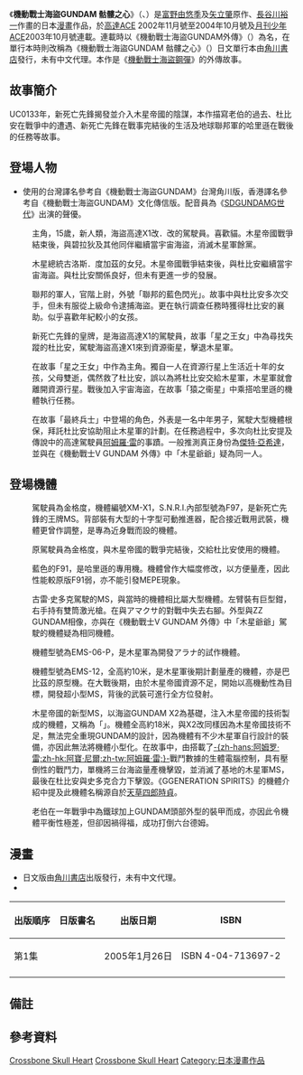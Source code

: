 {{noteTA|G1=GundamUC
|T=zh-hans:机动战士海盜高达 骷髅之心;zh-hk:機動戰士海盜高達 骷髏之心;zh-tw:機動戰士海盜鋼彈 骷髏之心;}}
{{Infobox animanga/Headerofja
|標題=機動戰士海盜GUNDAM 骷髏之心
|圖像= 
|尺寸= 
|說明=
|日文名稱=機動戦士クロスボーン・ガンダム スカルハート
|英文名稱= Mobile Suit Crossbone Gundam: Skull Heart
|kana=きどうせんしクロスボーン・ガンダム スカルハート
|類型= [[機械人|機械人]]、[[科幻|科幻]]
}}
{{Infobox animanga/Manga
|標題=
|作者=[[富野由悠季|富野由悠季]]、[[矢立肇|矢立肇]]
|作畫=[[長谷川裕一|長谷川裕一]]
|出版社={{flagicon|Japan}} [[角川書店|角川書店]] 
|連載雜誌={{flagicon|Japan}} [[GUNDAM_ACE|GUNDAM ACE]]<br>{{flagicon|Japan}} [[月刊少年ACE|月刊少年ACE]]
|label= Kadokawa Comics A
|發售日=
|開始=2002年11月號
|結束=2004年10月號
|冊數={{flagicon|Japan}}全1卷
|話數=6
}}
{{Infobox animanga/Footerofja}}

《'''機動戰士海盜GUNDAM 骷髏之心'''》（{{lang-ja|機動戦士クロスボーン・ガンダム スカルハート}}、{{lang-en | Mobile Suit Crossbone Gundam: Skull Heart }}）是[[富野由悠季|富野由悠季]]及[[矢立肇|矢立肇]]原作、[[長谷川裕一|長谷川裕一]]作畫的日本[[漫畫|漫畫]]作品，於[[GUNDAM_ACE|高達ACE]] 2002年11月號至2004年10月號及[[月刊少年ACE|月刊少年ACE]]2003年10月號連載。連載時以《機動戰士海盜GUNDAM外傳》（{{lang-ja|機動戦士クロスボーン・ガンダム外伝}}）為名，在單行本時則改稱為《機動戰士海盜GUNDAM 骷髏之心》（{{lang-ja|機動戦士クロスボーン・ガンダム スカルハート}}）日文單行本由[[角川書店|角川書店]]發行，未有中文代理。本作是《[[機動戰士海盜鋼彈|機動戰士海盜鋼彈]]》的外傳故事。

== 故事簡介 ==
UC0133年，新死亡先鋒揭發並介入木星帝國的陰謀，本作描寫老伯的過去、杜比安在戰爭中的遭遇、新死亡先鋒在戰事完結後的生活及地球聯邦軍的哈里遜在戰後的任務等故事。

== 登場人物 ==
* 使用的台灣譯名參考自《機動戰士海盜GUNDAM》台灣角川版，香港譯名參考自《機動戰士海盜GUNDAM》文化傳信版。配音員為《[[SDGUNDAMG世代|SDGUNDAMG世代]]》出演的聲優。

; {{nihongo|杜比安·亞羅納克斯|トビア・アロナクス|聲：[[山口勝平|山口勝平]]}}
: 主角，15歲，新人類，海盜高達X1改．改的駕駛員。喜歡貓。木星帝國戰爭結束後，與碧拉狄及其他同伴繼續當宇宙海盜，消滅木星軍餘黨。

; {{nihongo|碧拉狄·布里耶／狄妮絲·度加茲|ベルナデット・ブリエット / テテニス・ドゥガチ|聲：[[夏樹莉緒|夏樹莉緒]]}}
: 木星總統古洛斯．度加茲的女兒。木星帝國戰爭結束後，與杜比安繼續當宇宙海盜。與杜比安關係良好，但未有更進一步的發展。

; {{nihongo|哈里遜·馬汀|ハリソン・マディン|聲：[[青羽剛|青羽剛]]（[[超級機器人大戰|超級機器人大戰]]） / [[平川大輔|平川大輔]]（[[SDGUNDAMG世代|SDGUNDAMG世代]]）}}
: 聯邦的軍人，官階上尉，外號「聯邦的藍色閃光」。故事中與杜比安多次交手，但未有服從上級命令逮捕海盜。更在執行調查任務時獲得杜比安的襄助。似乎喜歡年紀較小的女孩{{refTag|name=RefC|1=富野由悠季、矢立肇(2005)，《機動戦士クロスボーン・ガンダム スカルハート》，角川書店}}。

; {{nihongo|金格度·那烏|キンケドゥ・ナウ|聲：[[辻谷耕史|辻谷耕史]]}}
: 新死亡先鋒的皇牌，是海盜高達X1的駕駛員，故事「星之王女」中為尋找失蹤的杜比安，駕駛海盜高達X1來到資源衞星，擊退木星軍。

; {{nihongo|多爾古·史黛拉·娜貝娜多|トゥインク・ステラ・ラベラドゥ|聲：[[釘宮理惠|釘宮理惠]] }}
:在故事「星之王女」中作為主角。獨自一人在資源行星上生活近十年的女孩{{refTag|name=RefC}}，父母雙逝，偶然救了杜比安，誤以為將杜比安交給木星軍，木星軍就會離開資源行星。戰後加入宇宙海盜，在故事「猿之衞星」中乘搭哈里遜的機體執行任務。

; {{nihongo|古雷·史多克|グレイ・ストーク|聲：[[矢尾一樹|矢尾一樹]] }}
:在故事「最終兵士」中登場的角色，外表是一名中年男子，駕駛大型機體根保，拜託杜比安協助阻止木星軍的計劃。在任務過程中，多次向杜比安提及傳說中的高達駕駛員[[阿姆羅·雷|阿姆羅·雷]]的事蹟。一般推測真正身份為[[傑特·亞希達|傑特·亞希達]]，並與在《機動戰士V GUNDAM 外傳》中「木星爺爺」疑為同一人{{noteTag|1=未經官方證實。}}。

== 登場機體 ==
; {{nihongo|海盜高達X1 |クロスボーン・ガンダムX1}}
: 駕駛員為金格度，機體編號XM-X1，S.N.R.I.內部型號為F97，是新死亡先鋒的王牌MS。背部裝有大型的十字型可動推進器，配合接近戰用武裝，機體更曾作調整，是專為近身戰而設的機體{{refTag| 1=富野由悠季、矢立肇(1996)，《機動戰士海盜高達1》，文化傳信}}。

; {{nihongo|海盜高達X1骷髏之心（X1改．改）|クロスボーン・ガンダムX1スカルハート（X1改・改）}}
: 原駕駛員為金格度，與木星帝國的戰爭完結後，交給杜比安使用的機體{{refTag| 1=富野由悠季、矢立肇(1998)，《機動戰士海盜高達6》，文化傳信}}。

; {{nihongo|F91哈里遜·馬汀專用機|F91ハリソン・マディン専用機}}
: 藍色的F91，是哈里遜的專用機。機體曾作大幅度修改，以方便量產，因此性能較原版F91弱，亦不能引發MEPE現象{{noteTag|1=在《機動戰士海盜高達 鋼鐵的7人 3》中表明機體在拆除裝備及改造後方擁有接近原型的戰鬥力。}}。

; {{nihongo|根保|ガンプ}}
: 古雷·史多克駕駛的MS，與當時的機體相比屬大型機體。左臂裝有巨型鉗，右手持有雙筒激光槍。在與アマクサ的對戰中失去右腳。外型與ZZ GUNDAM相像，亦與在《機動戰士V GUNDAM 外傳》中「木星爺爺」駕駛的機體疑為相同機體{{noteTag|1=未經官方證實。}}。

; {{nihongo|アラナ・バタラ|ARANA BATARA}}
: 機體型號為EMS-06-P，是木星軍為開發アラナ的試作機體。

; {{nihongo|アラナ|ARANA}}
: 機體型號為EMS-12，全高約10米，是木星軍後期計劃量產的機體，亦是巴比茲的原型機{{refTag|name=RefC}}。在大戰後期，由於木星帝國資源不足，開始以高機動性為目標，開發超小型MS，背後的武裝可進行全方位發射。

; {{nihongo|天草|アマクサ}}
: 木星帝國的新型MS，以海盜GUNDAM X2為基礎，注入木星帝國的技術製成的機體，又稱為「{{nihongo|木星GUNDAM |ジュピターガンダム}}」{{refTag|name=RefC}}。機體全高約18米，與X2改同樣因為木星帝國技術不足，無法完全重現GUNDAM的設計，因為機體有不少木星軍自行設計的裝備，亦因此無法將機體小型化。在故事中，由搭載了[[阿姆羅·雷|-{zh-hans:阿姆罗·雷;zh-hk:阿寶·尼爾;zh-tw:阿姆羅·雷;}-]]戰鬥數據的生體電腦控制，具有壓倒性的戰鬥力，單機將三台海盜量產機擊毀，並消滅了基地的木星軍MS，最後在杜比安與史多克合力下擊毀。《GGENERATION SPIRITS》的機體介紹中提及此機體名稱源自於[[天草四郎|天草四郎時貞]]。

; {{nihongo|B GUNDAM（鐵球特裝）|B GUNDAM}}
: 老伯在一年戰爭中為鐵球加上GUNDAM頭部外型的裝甲而成，亦因此令機體平衡性極差，但卻因禍得福，成功打倒六台德姆。

== 漫畫 ==
* 日文版由[[角川書店|角川書店]]出版發行，未有中文代理。
*
{| border="0"  cellpadding="3px" style="border: 1px solid #999; background-color:#FFFFFF; "
|-align="center" bgcolor="#cccccc"
!出版順序!!日版書名!!出版日期!!ISBN
|-
|第1集||{{lang|ja|機動戦士クロスボーン・ガンダム スカルハート}}|| 2005年1月26日||ISBN 4-04-713697-2
|-
|}
==備註==
<div class="references-small">
{{NoteFoot}}
</div>

==參考資料==
<div class="references-small">
{{RefFoot}}
</div>

{{宇宙世紀|作品}}
{{DEFAULTSORT:Mobile Suit Crossbone Gundam: Skull Heart}}
[[Category:GUNDAM_ACE|Crossbone Skull Heart]]
[[Category:宇宙世紀|Crossbone Skull Heart]]
[[Category:日本漫畫作品|Category:日本漫畫作品]]